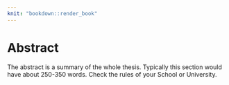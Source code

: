 ---
knit: "bookdown::render_book"
---

# Abstract {-}

The abstract is a summary of the whole thesis. Typically this section would have about 250-350 words. Check the rules of your School or University.






<!-- 
The following line is required to re-set page numbering after preliminary material. Do not remove
-->
\clearpage\pagenumbering{arabic}\setcounter{page}{0}
